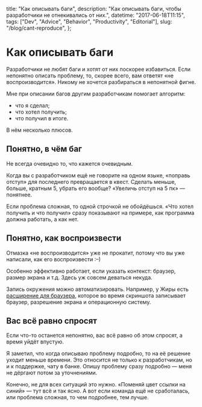   title: "Как описывать баги",
  description: "Как описывать баги, чтобы разработчики не отнекивались от них.",
  datetime: "2017-06-18T11:15",
  tags: ["Dev", "Advice", "Behavior", "Productivity", "Editorial"],
  slug: "/blog/cant-reproduce",
};

# Как описывать баги

Разработчики не любят баги и хотят от них поскорее избавиться. Если непонятно описать проблему, то, скорее всего, вам ответят «не воспроизводится». Никому не хочется разбираться в непонятной фигне.

Мне при описании багов другим разработчикам помогает алгоритм:

- что я сделал;
- что хотел получить;
- что получил в итоге.

В нём несколько плюсов.

## Понятно, в чём баг

Не всегда очевидно то, что кажется очевидным.

Когда вы с разработчиком ещё не говорите на одном языке, «поправь отступ» для последнего превращается в квест. Сделать меньше, больше, кратным 5, убрать его вообще? «Увеличь отступ на 5 пк» — понятнее.

Если проблема сложная, то одной строчкой не обойдёшься. «Что хотел получить и что получил» сразу показывают на примере, как программа должна работать, а как нет.

## Понятно, как воспроизвести

Отмазка «не воспроизводится» уже не прокатит, потому что вы уже написали, как его воспроизвести <nobr>:–)</nobr>

Особенно эффективно работает, если указать контекст: браузер, размер экрана <nobr>и т.д.</nobr> Здесь уж совсем деваться некуда.

Запись окружения можно автоматизировать. Например, у Жиры есть [расширение для браузера](https://confluence.atlassian.com/display/CAPTURE/Getting+Capture+for+JIRA+in+your+browser), которое во время скриншота записывает браузер, разрешение экрана и операционную систему.

## Вас всё равно спросят

Если что-то останется непонятно, вас всё равно об этом спросят, а время уйдёт впустую.

Я заметил, что когда описываю проблему подробно, то на её решение уходит меньше времени. Это относится не только к разработчикам, но и к поддержке, чату в банке. Опишу проблему сразу подробно — меня не дёргают потом за уточнениями.

Конечно, не для всех ситуаций это нужно. «Поменяй цвет ссылки на синий» — тут всё и так ясно. А вот если команда ещё не сработалась, или проблема сложная, то чем подробнее, тем лучше.
